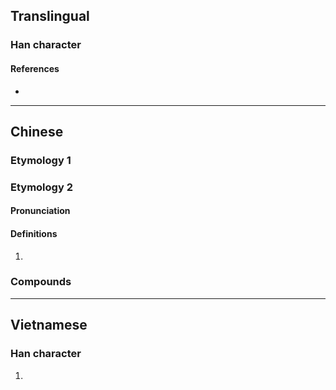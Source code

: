 {{also|埯}}
{{character info/new}}
==Translingual==

===Han character===
{{Han char|rn=32|rad=土|as=06|sn=9|four=43144|canj=GJV|ids=⿰土安}}

====References====
* {{Han ref|kx=0228.291|hdz=10442.050|uh=57B5|ud=22453|bh=CE50|bd=52816}}

----

==Chinese==
{{zh-forms}}
===Etymology 1===
{{zh-see|埯|v}}
===Etymology 2===
====Pronunciation====
{{zh-pron
|m=ān
|mn=oaⁿ
|cat=pn
}}

====Definitions====
{{zh-hanzi}}

# {{zh-used2|p}}

===Compounds===
{{zh-der|水垵|內垵|外垵|新垵}}

----

==Vietnamese==

===Han character===
{{vi-hantu|[[ang]]|rs=土06}}

# {{rfdef|vi|sort=土06}}
